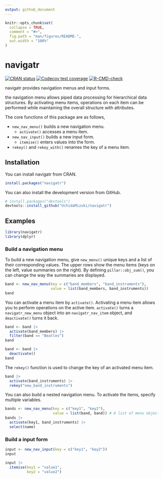 ```yaml
---
output: github_document
---
```


<!-- README.md is generated from README.Rmd. Please edit that file -->

```r
knitr::opts_chunk$set(
  collapse = TRUE,
  comment = "#>",
  fig.path = "man/figures/README-",
  out.width = "100%"
)
```

# navigatr

<!-- badges: start -->
[![CRAN status](https://www.r-pkg.org/badges/version/navigatr)](https://CRAN.R-project.org/package=navigatr)
[![Codecov test coverage](https://codecov.io/gh/UchidaMizuki/navigatr/branch/main/graph/badge.svg)](https://app.codecov.io/gh/UchidaMizuki/navigatr?branch=main)
[![R-CMD-check](https://github.com/UchidaMizuki/navigatr/actions/workflows/R-CMD-check.yaml/badge.svg)](https://github.com/UchidaMizuki/navigatr/actions/workflows/R-CMD-check.yaml)
<!-- badges: end -->

navigatr provides navigation menus and input forms.

the navigation menu allows piped data processing for hierarchical data structures.
By activating menu items, operations on each item can be performed while maintaining the overall structure with attributes.

The core functions of this package are as follows,

- `new_nav_menu()` builds a new navigation menu.
  - `activate()` accesses a menu item.
- `new_nav_input()` builds a new input form.
  - `itemise()` enters values into the form.
- `rekey()` and `rekey_with()` renames the key of a menu item.

## Installation

You can install navigatr from CRAN.

``` r
install.packages("navigatr")
```

You can also install the development version from GitHub.

``` r
# install.packages("devtools")
devtools::install_github("UchidaMizuki/navigatr")
```

## Examples

```r
library(navigatr)
library(dplyr)
```

### Build a navigation menu

To build a new navigation menu, give `new_menu()` unique keys and a list of their corresponding values.
The upper rows show the menu items (keys on the left, value summaries on the right).
By defining `pillar::obj_sum()`, you can change the way the summaries are displayed.

```r
band <- new_nav_menu(key = c("band_members", "band_instruments"),
                     value = list(band_members, band_instruments))
band
```

You can activate a menu item by `activate()`.
Activating a menu item allows you to perform operations on the active item.
`activate()` turns a `navigatr_new_menu` object into an `navigatr_nav_item` object, and `deactivate()` turns it back.

```r
band <- band |>
  activate(band_members) |>
  filter(band == "Beatles")
band
```

```r
band <- band |> 
  deactivate()
band
```

The `rekey()` function is used to change the key of an activated menu item.

```r
band |> 
  activate(band_instruments) |> 
  rekey("new_band_instruments")
```

You can also build a nested navigation menu.
To activate the items, specify multiple variables.

```r
bands <- new_nav_menu(key = c("key1", "key2"),
                      value = list(band, band)) # A list of menu objects
bands |> 
  activate(key1, band_instruments) |> 
  select(name)
```

### Build a input form

```r
input <- new_nav_input(key = c("key1", "key2"))
input
```

```r
input |> 
  itemise(key1 = "value1",
          key2 = "value2")
```
